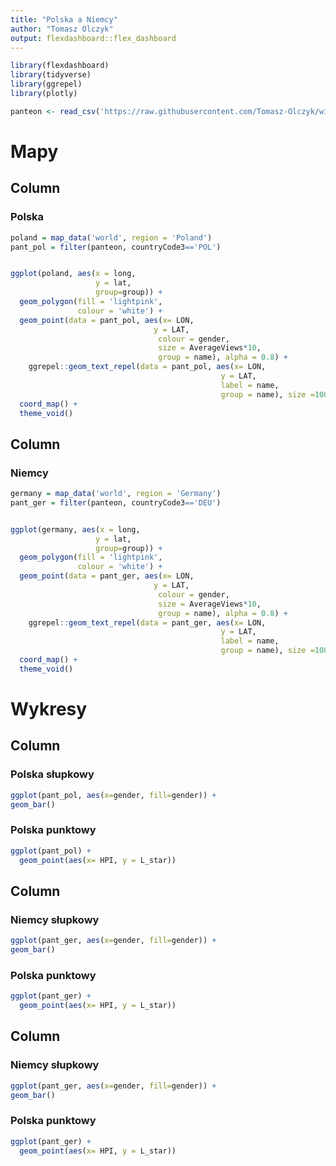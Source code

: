 ```yaml
---
title: "Polska a Niemcy"
author: "Tomasz Olczyk"
output: flexdashboard::flex_dashboard
---
```

```r
library(flexdashboard)
library(tidyverse)
library(ggrepel)
library(plotly)
```

```r
panteon <- read_csv('https://raw.githubusercontent.com/Tomasz-Olczyk/wizualizacjaR/main/podstawy/panteon_s.csv')
```


Mapy {data-icon='fa-map-marker '}
======================================

Column
---------------------------------------

### Polska

```r
poland = map_data('world', region = 'Poland') 
pant_pol = filter(panteon, countryCode3=='POL')


ggplot(poland, aes(x = long, 
                   y = lat, 
                   group=group)) + 
  geom_polygon(fill = 'lightpink', 
               colour = 'white') +
  geom_point(data = pant_pol, aes(x= LON, 
                                y = LAT, 
                                 colour = gender,
                                 size = AverageViews*10, 
                                 group = name), alpha = 0.8) +
    ggrepel::geom_text_repel(data = pant_pol, aes(x= LON, 
                                               y = LAT, 
                                               label = name, 
                                               group = name), size =100) +
  coord_map() +
  theme_void()

```

Column
---------------------------------------

### Niemcy

```r
germany = map_data('world', region = 'Germany') 
pant_ger = filter(panteon, countryCode3=='DEU')


ggplot(germany, aes(x = long, 
                   y = lat, 
                   group=group)) + 
  geom_polygon(fill = 'lightpink', 
               colour = 'white') +
  geom_point(data = pant_ger, aes(x= LON, 
                                y = LAT, 
                                 colour = gender,
                                 size = AverageViews*10, 
                                 group = name), alpha = 0.8) +
    ggrepel::geom_text_repel(data = pant_ger, aes(x= LON, 
                                               y = LAT, 
                                               label = name, 
                                               group = name), size =100) +
  coord_map() +
  theme_void()

```


Wykresy {data-icon='fa-bar-chart'}
======================================

Column
--------------------------------------

### Polska słupkowy

```r
ggplot(pant_pol, aes(x=gender, fill=gender)) + 
geom_bar()
```


### Polska punktowy

```r
ggplot(pant_pol) +
  geom_point(aes(x= HPI, y = L_star))
```



Column
---------------------------------------
### Niemcy słupkowy

```r
ggplot(pant_ger, aes(x=gender, fill=gender)) + 
geom_bar()
```


### Polska punktowy

```r
ggplot(pant_ger) +
  geom_point(aes(x= HPI, y = L_star))
```

Column
---------------------------------------
### Niemcy słupkowy

```r
ggplot(pant_ger, aes(x=gender, fill=gender)) + 
geom_bar()
```


### Polska punktowy

```r
ggplot(pant_ger) +
  geom_point(aes(x= HPI, y = L_star))
```
